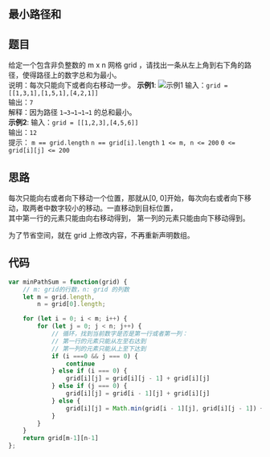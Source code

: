 ## 最小路径和

<TitleMsg
    link='https://leetcode.cn/problems/minimum-path-sum/description/'
    level='middle'
    title='No.64 最小路径和'
/>

## 题目
给定一个包含非负整数的 m x n 网格 grid ，请找出一条从左上角到右下角的路径，使得路径上的数字总和为最小。  
说明：每次只能向下或者向右移动一步。
**示例1**:
![示例1](https://assets.leetcode.com/uploads/2020/11/05/minpath.jpg)
输入：`grid = [[1,3,1],[1,5,1],[4,2,1]]`  
输出：`7`  
解释：因为路径 `1→3→1→1→1` 的总和最小。  
**示例2**:
输入：`grid = [[1,2,3],[4,5,6]]`  
输出：`12`  
提示：
`m == grid.length`
`n == grid[i].length`
`1 <= m, n <= 200`
`0 <= grid[i][j] <= 200`

## 思路
每次只能向右或者向下移动一个位置，那就从[0, 0]开始，每次向右或者向下移动，取两者中数字较小的移动。一直移动到目标位置，  
其中第一行的元素只能由向右移动得到，
第一列的元素只能由向下移动得到。

为了节省空间，就在 grid 上修改内容，不再重新声明数组。

## 代码
```javascript
var minPathSum = function(grid) {
    // m: grid的行数，n: grid 的列数
    let m = grid.length,
        n = grid[0].length;

    for (let i = 0; i < m; i++) {
        for (let j = 0; j < n; j++) {
            // 循环，找到当前数字是否是第一行或者第一列：
            // 第一行的元素只能从左至右达到
            // 第一列的元素只能从上至下达到
            if (i ===0 && j === 0) {
                continue
            } else if (i === 0) {
                grid[i][j] = grid[i][j - 1] + grid[i][j]
            } else if (j === 0) {
                grid[i][j] = grid[i - 1][j] + grid[i][j]
            } else {
                grid[i][j] = Math.min(grid[i - 1][j], grid[i][j - 1]) + grid[i][j]
            }
        }
    }
    return grid[m-1][n-1]
};

```